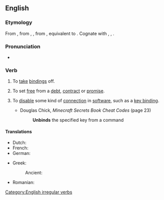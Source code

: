 ==English==

===Etymology===
From {{inh|en|enm|unbinden}}, from {{inh|en|ang|unbindan}}, {{m|ang|onbindan|t=to unbind; untie}}, from {{inh|en|gem-pro|*andabindaną}}, equivalent to {{prefix|en|un|bind}}. Cognate with {{cog|nl|ontbinden}}, {{cog|de|entbinden}}, {{cog|got|𐌰𐌽𐌳𐌱𐌹𐌽𐌳𐌰𐌽}}.

===Pronunciation===
* {{IPA|/ʌnˈbaɪnd/|lang=en}}
*: {{rhymes|aɪnd|lang=en}}

===Verb===
{{en-verb|unbinds|unbinding|unbound|unbound|past_ptc2=unbounden|past_ptc2_qual=rare}}

# {{lb|en|transitive}} To [[take off|take]] [[binding]]s off.
# {{lb|en|transitive|figuratively}} To set [[free]] from a [[debt]], [[contract]] or [[promise]].
# {{lb|en|computing|transitive}} To [[disable]] some kind of [[connection]] in [[software]], such as a [[key binding]]. <!--also e.g. in programming-->
#* Douglas Chick, ''Minecraft Secrets Book Cheat Codes'' (page 23)
#*: '''Unbinds''' the specified key from a command

====Translations====
{{trans-top|take bindings off}}
* Dutch: {{t+|nl|ontbinden}}
* French: {{t+|fr|détacher}}
* German: {{t|de|losbinden}}
{{trans-mid}}
* Greek:
*: Ancient: {{t|grc|λύω}}
* Romanian: {{t+|ro|dezlega}}
{{trans-bottom}}

[[Category:English irregular verbs]]